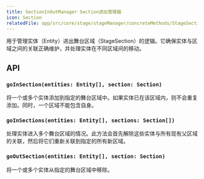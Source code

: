 ```yaml
---
title: SectionInOutManager Section进出管理器
icon: Section
relatedFile: app/src/core/stage/stageManager/concreteMethods/StageSectionInOutManager.tsx
---
```


用于管理实体（Entity）进出舞台区域（StageSection）的逻辑。它确保实体与区域之间的关联正确维护，并处理实体在不同区域间的移动。

## API

### `goInSection(entities: Entity[], section: Section)`

将一个或多个实体添加到指定的舞台区域中。如果实体已在该区域内，则不会重复添加。同时，一个区域不能包含自身。

### `goInSections(entities: Entity[], sections: Section[])`

处理实体进入多个舞台区域的情况。此方法会首先解除这些实体与所有现有父区域的关联，然后将它们重新关联到指定的所有新区域。

### `goOutSection(entities: Entity[], section: Section)`

将一个或多个实体从指定的舞台区域中移除。
